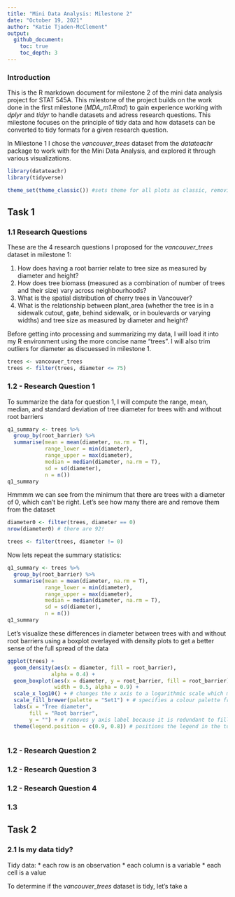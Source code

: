 ```yaml
---
title: "Mini Data Analysis: Milestone 2"
date: "October 19, 2021"
author: "Katie Tjaden-McClement"
output: 
  github_document:
    toc: true
    toc_depth: 3
---
```


### Introduction

This is the R markdown document for milestone 2 of the mini data analysis project for STAT 545A. This milestone of the project builds on the work done in the first milestone (_MDA_m1.Rmd_) to gain experience working with _dplyr_ and _tidyr_ to handle datasets and adress research questions. This milestone focuses on the principle of tidy data and how datasets can be converted to tidy formats for a given research question.

In Milestone 1 I chose the _vancouver_trees_ dataset from the _datateachr_ package to work with for the Mini Data Analysis, and explored it through various visualizations.

```r
library(datateachr)
library(tidyverse)

theme_set(theme_classic()) #sets theme for all plots as classic, removing backgrounds and gridlines
```

## **Task 1**

### 1.1 Research Questions

These are the 4 research questions I proposed for the _vancouver_trees_ dataset in milestone 1:

1. How does having a root barrier relate to tree size as measured by diameter and height?
2. How does tree biomass (measured as a combination of number of trees and their size) vary across neighbourhoods?
3. What is the spatial distribution of cherry trees in Vancouver?
4. What is the relationship between plant_area (whether the tree is in a sidewalk cutout, gate, behind sidewalk, or in boulevards or varying widths) and tree size as measured by diameter and height?

Before getting into processing and summarizing my data, I will load it into my R environment using the more concise name "trees". I will also trim outliers for diameter as discuessed in milestone 1.
```r
trees <- vancouver_trees
trees <- filter(trees, diameter <= 75)
```

### 1.2 - Research Question 1

To summarize the data for question 1, I will compute the range, mean, median, and standard deviation of tree diameter for trees with and without root barriers

```r
q1_summary <- trees %>% 
  group_by(root_barrier) %>% 
  summarise(mean = mean(diameter, na.rm = T),
            range_lower = min(diameter),
            range_upper = max(diameter),
            median = median(diameter, na.rm = T),
            sd = sd(diameter),
            n = n())
q1_summary
```

Hmmmm we can see from the minimum that there are trees with a diameter of 0, which can't be right. Let's see how many there are and remove them from the dataset

```r
diameter0 <- filter(trees, diameter == 0)
nrow(diameter0) # there are 92!

trees <- filter(trees, diameter != 0)
```

Now lets repeat the summary statistics:
```r
q1_summary <- trees %>% 
  group_by(root_barrier) %>% 
  summarise(mean = mean(diameter, na.rm = T),
            range_lower = min(diameter),
            range_upper = max(diameter),
            median = median(diameter, na.rm = T),
            sd = sd(diameter),
            n = n())
q1_summary
```
Let's visualize these differences in diameter between trees with and without root barriers using a boxplot overlayed with density plots to get a better sense of the full spread of the data

```r
ggplot(trees) +
  geom_density(aes(x = diameter, fill = root_barrier), 
              alpha = 0.4) +
  geom_boxplot(aes(x = diameter, y = root_barrier, fill = root_barrier), 
               width = 0.5, alpha = 0.9) +
  scale_x_log10() + # changes the x axis to a logarithmic scale which more clearly shows the distribution
  scale_fill_brewer(palette = "Set1") + # specifies a colour palette from the rcolourbrewer package (in tidyverse)
  labs(x = "Tree diameter",
       fill = "Root barrier",
       y = "") + # removes y axis label because it is redundant to fill label
  theme(legend.position = c(0.9, 0.8)) # positions the legend in the top right corner of the graph that was blank space anyway
  
```
### 1.2 - Research Question 2

### 1.2 - Research Question 3

### 1.2 - Research Question 4

### 1.3 


## **Task 2**

### 2.1 Is my data tidy?
Tidy data:
* each row is an observation
* each column is a variable
* each cell is a value

To determine if the _vancouver_trees_ dataset is tidy, let's take a

```r

```

